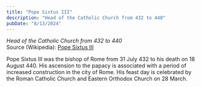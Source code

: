 ```yaml
---
title: "Pope Sixtus III"
description: "Head of the Catholic Church from 432 to 440"
pubDate: "8/13/2024"
---
```


*Head of the Catholic Church from 432 to 440*  
Source (Wikipedia): [Pope Sixtus III][1]

Pope Sixtus III was the bishop of Rome from 31 July 432 to his death on 18 August 440. His ascension to the papacy is associated with a period of increased construction in the city of Rome. His feast day is celebrated by the Roman Catholic Church and Eastern Orthodox Church on 28 March.

[1]: https://en.wikipedia.org/wiki/Pope_Sixtus_III
